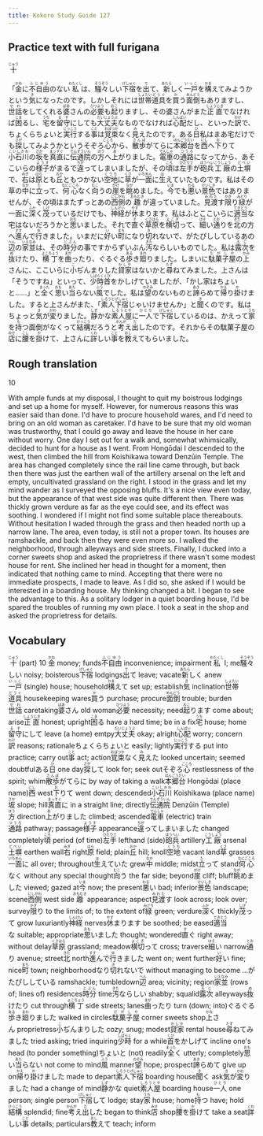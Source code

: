 ```yaml
---
title: Kokoro Study Guide 127
---
```


## Practice text with full furigana

<p>
<ruby><rb>十</rb><rt>じゅう</rt></ruby>
</p>

<p>
「<ruby><rb>金</rb><rt>かね</rt></ruby>に<ruby><rb>不自由</rb><rt>ふじゆう</rt></ruby>のない<ruby><rb>私</rb><rt>わたくし</rt></ruby>は、<ruby><rb>騒々</rb><rt>そうぞう</rt></ruby>しい<ruby><rb>下宿</rb><rt>げしゅく</rt></ruby>を<ruby><rb>出</rb><rt>で</rt></ruby>て、<ruby><rb>新</rb><rt>あたら</rt></ruby>しく<ruby><rb>一戸</rb><rt>いっこ</rt></ruby>を<ruby><rb>構</rb><rt>かま</rt></ruby>えてみようかという<ruby><rb>気</rb><rt>き</rt></ruby>になったのです。しかしそれには<ruby><rb>世帯</rb><rt>しょたい</rt></ruby><ruby><rb>道具</rb><rt>どうぐ</rt></ruby>を<ruby><rb>買</rb><rt>か</rt></ruby>う<ruby><rb>面倒</rb><rt>めんどう</rt></ruby>もありますし、<ruby><rb>世話</rb><rt>せわ</rt></ruby>をしてくれる<ruby><rb>婆</rb><rt>ばあ</rt></ruby>さんの<ruby><rb>必要</rb><rt>ひつよう</rt></ruby>も<ruby><rb>起</rb><rt>おこ</rt></ruby>りますし、その婆さんがまた<ruby><rb>正直</rb><rt>しょうじき</rt></ruby>でなければ<ruby><rb>困</rb><rt>こま</rt></ruby>るし、<ruby><rb>宅</rb><rt>うち</rt></ruby>を<ruby><rb>留守</rb><rt>るす</rt></ruby>にしても<ruby><rb>大丈夫</rb><rt>だいじょうぶ</rt></ruby>なものでなければ<ruby><rb>心配</rb><rt>しんぱい</rt></ruby>だし、といった<ruby><rb>訳</rb><rt>わけ</rt></ruby>で、ちょくらちょいと<ruby><rb>実行</rb><rt>じっこう</rt></ruby>する<ruby><rb>事</rb><rt>こと</rt></ruby>は<ruby><rb>覚束</rb><rt>おぼつか</rt></ruby>なく<ruby><rb>見</rb><rt>み</rt></ruby>えたのです。ある<ruby><rb>日</rb><rt>ひ</rt></ruby>私はまあ宅だけでも<ruby><rb>探</rb><rt>さが</rt></ruby>してみようかというそぞろ<ruby><rb>心</rb><rt>ごころ</rt></ruby>から、<ruby><rb>散歩</rb><rt>さんぽ</rt></ruby>がてらに<ruby><rb>本郷台</rb><rt>ほんごうだい</rt></ruby>を<ruby><rb>西</rb><rt>にし</rt></ruby>へ<ruby><rb>下</rb><rt>お</rt></ruby>りて<ruby><rb>小石川</rb><rt>こいしかわ</rt></ruby>の<ruby><rb>坂</rb><rt>さか</rt></ruby>を<ruby><rb>真直</rb><rt>まっすぐ</rt></ruby>に<ruby><rb>伝通院</rb><rt>でんずういん</rt></ruby>の<ruby><rb>方</rb><rt>ほう</rt></ruby>へ<ruby><rb>上</rb><rt>あ</rt></ruby>がりました。<ruby><rb>電車</rb><rt>でんしゃ</rt></ruby>の<ruby><rb>通路</rb><rt>つうろ</rt></ruby>になってから、あそこいらの<ruby><rb>様子</rb><rt>ようす</rt></ruby>がまるで<ruby><rb>違</rb><rt>ちが</rt></ruby>ってしまいましたが、その<ruby><rb>頃</rb><rt>ころ</rt></ruby>は<ruby><rb>左手</rb><rt>ひだりて</rt></ruby>が<ruby><rb>砲兵</rb><rt>ほうへい</rt></ruby><ruby><rb>工廠</rb><rt>こうしょう</rt></ruby>の<ruby><rb>土塀</rb><rt>どべい</rt></ruby>で、<ruby><rb>右</rb><rt>みぎ</rt></ruby>は<ruby><rb>原</rb><rt>はら</rt></ruby>とも<ruby><rb>丘</rb><rt>おか</rt></ruby>ともつかない<ruby><rb>空地</rb><rt>くうち</rt></ruby>に<ruby><rb>草</rb><rt>くさ</rt></ruby>が<ruby><rb>一面</rb><rt>いちめん</rt></ruby>に<ruby><rb>生</rb><rt>は</rt></ruby>えていたものです。私はその草の<ruby><rb>中</rb><rt>なか</rt></ruby>に<ruby><rb>立</rb><rt>た</rt></ruby>って、<ruby><rb>何心</rb><rt>なにごころ</rt></ruby>なく<ruby><rb>向</rb><rt>むこ</rt></ruby>うの<ruby><rb>崖</rb><rt>がけ</rt></ruby>を<ruby><rb>眺</rb><rt>なが</rt></ruby>めました。<ruby><rb>今</rb><rt>いま</rt></ruby>でも<ruby><rb>悪</rb><rt>わる</rt></ruby>い<ruby><rb>景色</rb><rt>けいしき</rt></ruby>ではありませんが、その頃はまたずっとあの<ruby><rb>西側</rb><rt>にしがわ</rt></ruby>の<ruby><rb>趣</rb><rt>おもむき</rt></ruby>が違っていました。<ruby><rb>見渡</rb><rt>みわた</rt></ruby>す<ruby><rb>限</rb><rt>かぎ</rt></ruby>り<ruby><rb>緑</rb><rt>みどり</rt></ruby>が一面に<ruby><rb>深</rb><rt>ふか</rt></ruby>く<ruby><rb>茂</rb><rt>しげ</rt></ruby>っているだけでも、<ruby><rb>神経</rb><rt>しんけい</rt></ruby>が<ruby><rb>休</rb><rt>やす</rt></ruby>まります。私はふとここいらに<ruby><rb>適当</rb><rt>てきとう</rt></ruby>な宅はないだろうかと<ruby><rb>思</rb><rt>おも</rt></ruby>いました。それで<ruby><rb>直</rb><rt>す</rt></ruby>ぐ<ruby><rb>草原</rb><rt>くさはら</rt></ruby>を<ruby><rb>横切</rb><rt>よこぎ</rt></ruby>って、<ruby><rb>細</rb><rt>ほそ</rt></ruby>い<ruby><rb>通</rb><rt>とお</rt></ruby>りを<ruby><rb>北</rb><rt>きた</rt></ruby>の方へ<ruby><rb>進</rb><rt>すす</rt></ruby>んで<ruby><rb>行</rb><rt>ゆ</rt></ruby>きました。いまだに<ruby><rb>好</rb><rt>い</rt></ruby>い<ruby><rb>町</rb><rt>まち</rt></ruby>になり<ruby><rb>切</rb><rt>き</rt></ruby>れないで、がたぴししているあの<ruby><rb>辺</rb><rt>へん</rt></ruby>の<ruby><rb>家並</rb><rt>いえなみ</rt></ruby>は、その<ruby><rb>時分</rb><rt>じぶん</rt></ruby>の事ですからずいぶん<ruby><rb>汚</rb><rt>きた</rt></ruby>ならしいものでした。私は<ruby><rb>露次</rb><rt>ろじ</rt></ruby>を<ruby><rb>抜</rb><rt>ぬ</rt></ruby>けたり、<ruby><rb>横丁</rb><rt>よこちょう</rt></ruby>を<ruby><rb>曲</rb><rt>まが</rt></ruby>ったり、ぐるぐる<ruby><rb>歩</rb><rt>ある</rt></ruby>き<ruby><rb>廻</rb><rt>まわ</rt></ruby>りました。しまいに<ruby><rb>駄菓子屋</rb><rt>だがしや</rt></ruby>の<ruby><rb>上</rb><rt>かみ</rt></ruby>さんに、ここいらに<ruby><rb>小</rb><rt>こ</rt></ruby>ぢんまりした<ruby><rb>貸家</rb><rt>かしや</rt></ruby>はないかと<ruby><rb>尋</rb><rt>たず</rt></ruby>ねてみました。上さんは「そうですね」といって、<ruby><rb>少時</rb><rt>しばらく</rt></ruby><ruby><rb>首</rb><rt>くび</rt></ruby>をかしげていましたが、「かし家はちょいと……」と<ruby><rb>全</rb><rt>まった</rt></ruby>く<ruby><rb>思</rb><rt>おも</rt></ruby>い<ruby><rb>当</rb><rt>あた</rt></ruby>らない<ruby><rb>風</rb><rt>ふう</rt></ruby>でした。私は<ruby><rb>望</rb><rt>のぞみ</rt></ruby>のないものと<ruby><rb>諦</rb><rt>あき</rt></ruby>らめて<ruby><rb>帰</rb><rt>かえ</rt></ruby>り<ruby><rb>掛</rb><rt>か</rt></ruby>けました。すると上さんがまた、「<ruby><rb>素人</rb><rt>しろうと</rt></ruby><ruby><rb>下宿</rb><rt>げしゅく</rt></ruby>じゃいけませんか」と<ruby><rb>聞</rb><rt>き</rt></ruby>くのです。私はちょっと<ruby><rb>気</rb><rt>き</rt></ruby>が<ruby><rb>変</rb><rt>かわ</rt></ruby>りました。<ruby><rb>静</rb><rt>しず</rt></ruby>かな<ruby><rb>素人屋</rb><rt>しろうとや</rt></ruby>に<ruby><rb>一人</rb><rt>ひとり</rt></ruby>で<ruby><rb>下宿</rb><rt>げしゅく</rt></ruby>しているのは、かえって<ruby><rb>家</rb><rt>うち</rt></ruby>を<ruby><rb>持</rb><rt>も</rt></ruby>つ面倒がなくって<ruby><rb>結構</rb><rt>けっこう</rt></ruby>だろうと<ruby><rb>考</rb><rt>かんが</rt></ruby>え<ruby><rb>出</rb><rt>だ</rt></ruby>したのです。それからその駄菓子屋の<ruby><rb>店</rb><rt>みせ</rt></ruby>に<ruby><rb>腰</rb><rt>こし</rt></ruby>を<ruby><rb>掛</rb><rt>か</rt></ruby>けて、上さんに<ruby><rb>詳</rb><rt>くわ</rt></ruby>しい<ruby><rb>事</rb><rt>こと</rt></ruby>を<ruby><rb>教</rb><rt>おし</rt></ruby>えてもらいました。
</p>


## Rough translation

10

With ample funds at my disposal, I thought to quit my boistrous lodgings and set up a home for myself. However, for numerous reasons this was easier said than done. I'd have to procure household wares, and I'd need to bring on an old woman as caretaker. I'd have to be sure that my old woman was trustworthy, that I could go away and leave the house in her care without worry. One day I set out for a walk and, somewhat whimsically, decided to hunt for a house as I went. From Hongōdai I descended to the west, then climbed the hill from Koishikawa toward Denzūin Temple. The area has changed completely since the rail line came through, but back then there was just the earthen wall of the artillery arsenal on the left and empty, uncultivated grassland on the right. I stood in the grass and let my mind wander as I surveyed the opposing bluffs. It's a nice view even today, but the appearance of that west side was quite different then. There was thickly grown verdure as far as the eye could see, and its effect was soothing. I wondered if I might not find some suitable place thereabouts. Without hesitation I waded through the grass and then headed north up a narrow lane. The area, even today, is still not a proper town. Its houses are ramshackle, and back then they were even more so. I walked the neighborhood, through alleyways and side streets. Finally, I ducked into a corner sweets shop and asked the proprietress if there wasn't some modest house for rent. She inclined her head in thought for a moment, then indicated that nothing came to mind. Accepting that there were no immediate prospects, I made to leave. As I did so, she asked if I would be interested in a boarding house. My thinking changed a bit. I began to see the advantage to this. As a solitary lodger in a quiet boarding house, I'd be spared the troubles of running my own place. I took a seat in the shop and asked the proprietress for details.          


## Vocabulary

<p>
<span class="vocabstudy"><ruby><rb>十</rb><rt>じゅう</rt></ruby>&nbsp;(part) 10</span>
<span class="vocabstudy"><ruby><rb>金</rb><rt>かね</rt></ruby>&nbsp;money; funds</span><span class="vocabstudy"><ruby><rb>不自由</rb><rt>ふじゆう</rt></ruby>&nbsp;inconvenience; impairment</span><span class="vocabstudy"><ruby><rb>私</rb><rt>わたくし</rt></ruby>&nbsp;I; me</span><span class="vocabstudy"><ruby><rb>騒々</rb><rt>そうぞう</rt></ruby>しい&nbsp;noisy; boisterous</span><span class="vocabstudy"><ruby><rb>下宿</rb><rt>げしゅく</rt></ruby>&nbsp;lodgings</span><span class="vocabstudy"><ruby><rb>出</rb><rt>で</rt></ruby>て&nbsp;leave; vacate</span><span class="vocabstudy"><ruby><rb>新</rb><rt>あたら</rt></ruby>しく&nbsp;anew</span><span class="vocabstudy"><ruby><rb>一戸</rb><rt>いっこ</rt></ruby>&nbsp;(single) house; household</span><span class="vocabstudy"><ruby><rb>構</rb><rt>かま</rt></ruby>えて&nbsp;set up; establish</span><span class="vocabstudy"><ruby><rb>気</rb><rt>き</rt></ruby>&nbsp;inclination</span><span class="vocabstudy"><ruby><rb>世帯</rb><rt>しょたい</rt></ruby><ruby><rb>道具</rb><rt>どうぐ</rt></ruby>&nbsp;housekeeping wares</span><span class="vocabstudy"><ruby><rb>買</rb><rt>か</rt></ruby>う&nbsp;purchase; procure</span><span class="vocabstudy"><ruby><rb>面倒</rb><rt>めんどう</rt></ruby>&nbsp;trouble; burden</span><span class="vocabstudy"><ruby><rb>世話</rb><rt>せわ</rt></ruby>&nbsp;caretaking</span><span class="vocabstudy"><ruby><rb>婆</rb><rt>ばあ</rt></ruby>さん&nbsp;old woman</span><span class="vocabstudy"><ruby><rb>必要</rb><rt>ひつよう</rt></ruby>&nbsp;necessity; need</span><span class="vocabstudy"><ruby><rb>起</rb><rt>おこ</rt></ruby>ります&nbsp;come about; arise</span><span class="vocabstudy"><ruby><rb>正直</rb><rt>しょうじき</rt></ruby>&nbsp;honest; upright</span><span class="vocabstudy"><ruby><rb>困</rb><rt>こま</rt></ruby>る&nbsp;have a hard time; be in a fix</span><span class="vocabstudy"><ruby><rb>宅</rb><rt>うち</rt></ruby>&nbsp;house; home</span><span class="vocabstudy"><ruby><rb>留守</rb><rt>るす</rt></ruby>にして&nbsp;leave (a home) emtpy</span><span class="vocabstudy"><ruby><rb>大丈夫</rb><rt>だいじょうぶ</rt></ruby>&nbsp;okay; alright</span><span class="vocabstudy"><ruby><rb>心配</rb><rt>しんぱい</rt></ruby>&nbsp;worry; concern</span><span class="vocabstudy"><ruby><rb>訳</rb><rt>わけ</rt></ruby>&nbsp;reasons; rationale</span><span class="vocabstudy">ちょくらちょいと&nbsp;easily; lightly</span><span class="vocabstudy"><ruby><rb>実行</rb><rt>じっこう</rt></ruby>する&nbsp;put into practice; carry out</span><span class="vocabstudy"><ruby><rb>事</rb><rt>こと</rt></ruby>&nbsp;act; action</span><span class="vocabstudy"><ruby><rb>覚束</rb><rt>おぼつか</rt></ruby>なく<ruby><rb>見</rb><rt>み</rt></ruby>えた&nbsp;looked uncertain; seemed doubtful</span><span class="vocabstudy">ある<ruby><rb>日</rb><rt>ひ</rt></ruby>&nbsp;one day</span><span class="vocabstudy"><ruby><rb>探</rb><rt>さが</rt></ruby>して&nbsp;look for; seek out</span><span class="vocabstudy">そぞろ<ruby><rb>心</rb><rt>ごころ</rt></ruby>&nbsp;restlessness of the spirit; whim</span><span class="vocabstudy"><ruby><rb>散歩</rb><rt>さんぽ</rt></ruby>がてらに&nbsp;by way of taking a walk</span><span class="vocabstudy"><ruby><rb>本郷台</rb><rt>ほんごうだい</rt></ruby>&nbsp;Hongōdai (place name)</span><span class="vocabstudy"><ruby><rb>西</rb><rt>にし</rt></ruby>&nbsp;west</span><span class="vocabstudy"><ruby><rb>下</rb><rt>お</rt></ruby>りて&nbsp;went down; descended</span><span class="vocabstudy"><ruby><rb>小石川</rb><rt>こいしかわ</rt></ruby>&nbsp;Koishikawa (place name)</span><span class="vocabstudy"><ruby><rb>坂</rb><rt>さか</rt></ruby>&nbsp;slope; hill</span><span class="vocabstudy"><ruby><rb>真直</rb><rt>まっすぐ</rt></ruby>に&nbsp;in a straight line; directly</span><span class="vocabstudy"><ruby><rb>伝通院</rb><rt>でんずういん</rt></ruby>&nbsp;Denzūin (Temple)</span><span class="vocabstudy"><ruby><rb>方</rb><rt>ほう</rt></ruby>&nbsp;direction</span><span class="vocabstudy"><ruby><rb>上</rb><rt>あ</rt></ruby>がりました&nbsp;climbed; ascended</span><span class="vocabstudy"><ruby><rb>電車</rb><rt>でんしゃ</rt></ruby>&nbsp;(electric) train</span><span class="vocabstudy"><ruby><rb>通路</rb><rt>つうろ</rt></ruby>&nbsp;pathway; passage</span><span class="vocabstudy"><ruby><rb>様子</rb><rt>ようす</rt></ruby>&nbsp;appearance</span><span class="vocabstudy"><ruby><rb>違</rb><rt>ちが</rt></ruby>ってしまいました&nbsp;changed completely</span><span class="vocabstudy"><ruby><rb>頃</rb><rt>ころ</rt></ruby>&nbsp;period (of time)</span><span class="vocabstudy"><ruby><rb>左手</rb><rt>ひだりて</rt></ruby>&nbsp;lefthand (side)</span><span class="vocabstudy"><ruby><rb>砲兵</rb><rt>ほうへい</rt></ruby>&nbsp;artillery</span><span class="vocabstudy"><ruby><rb>工廠</rb><rt>こうしょう</rt></ruby>&nbsp;arsenal</span><span class="vocabstudy"><ruby><rb>土塀</rb><rt>どべい</rt></ruby>&nbsp;earthen wall</span><span class="vocabstudy"><ruby><rb>右</rb><rt>みぎ</rt></ruby>&nbsp;right</span><span class="vocabstudy"><ruby><rb>原</rb><rt>はら</rt></ruby>&nbsp;field; plain</span><span class="vocabstudy"><ruby><rb>丘</rb><rt>おか</rt></ruby>&nbsp;hill; knoll</span><span class="vocabstudy"><ruby><rb>空地</rb><rt>くうち</rt></ruby>&nbsp;vacant land</span><span class="vocabstudy"><ruby><rb>草</rb><rt>くさ</rt></ruby>&nbsp;grasses</span><span class="vocabstudy"><ruby><rb>一面</rb><rt>いちめん</rt></ruby>に&nbsp;all over; throughout</span><span class="vocabstudy"><ruby><rb>生</rb><rt>は</rt></ruby>えていた&nbsp;grew</span><span class="vocabstudy"><ruby><rb>中</rb><rt>なか</rt></ruby>&nbsp;middle; midst</span><span class="vocabstudy"><ruby><rb>立</rb><rt>た</rt></ruby>って&nbsp;stand</span><span class="vocabstudy"><ruby><rb>何心</rb><rt>なにごころ</rt></ruby>なく&nbsp;without any special thought</span><span class="vocabstudy"><ruby><rb>向</rb><rt>むこ</rt></ruby>う&nbsp;the far side; beyond</span><span class="vocabstudy"><ruby><rb>崖</rb><rt>がけ</rt></ruby>&nbsp;cliff; bluff</span><span class="vocabstudy"><ruby><rb>眺</rb><rt>なが</rt></ruby>めました&nbsp;viewed; gazed at</span><span class="vocabstudy"><ruby><rb>今</rb><rt>いま</rt></ruby>&nbsp;now; the present</span><span class="vocabstudy"><ruby><rb>悪</rb><rt>わる</rt></ruby>い&nbsp;bad; inferior</span><span class="vocabstudy"><ruby><rb>景色</rb><rt>けいしき</rt></ruby>&nbsp;landscape; scene</span><span class="vocabstudy"><ruby><rb>西側</rb><rt>にしがわ</rt></ruby>&nbsp;west side</span><span class="vocabstudy"><ruby><rb>趣</rb><rt>おもむき</rt></ruby>&nbsp;appearance; aspect</span><span class="vocabstudy"><ruby><rb>見渡</rb><rt>みわた</rt></ruby>す&nbsp;look across; look over; survey</span><span class="vocabstudy"><ruby><rb>限</rb><rt>かぎ</rt></ruby>り&nbsp;to the limits of; to the extent of</span><span class="vocabstudy"><ruby><rb>緑</rb><rt>みどり</rt></ruby>&nbsp;green; verdure</span><span class="vocabstudy"><ruby><rb>深</rb><rt>ふか</rt></ruby>く&nbsp;thickly</span><span class="vocabstudy"><ruby><rb>茂</rb><rt>しげ</rt></ruby>って&nbsp;grow luxuriantly</span><span class="vocabstudy"><ruby><rb>神経</rb><rt>しんけい</rt></ruby>&nbsp;nerves</span><span class="vocabstudy"><ruby><rb>休</rb><rt>やす</rt></ruby>まります&nbsp;be soothed; be eased</span><span class="vocabstudy"><ruby><rb>適当</rb><rt>てきとう</rt></ruby>な&nbsp;suitable; appropriate</span><span class="vocabstudy"><ruby><rb>思</rb><rt>おも</rt></ruby>いました&nbsp;thought; wondered</span><span class="vocabstudy"><ruby><rb>直</rb><rt>す</rt></ruby>ぐ&nbsp;right away; without delay</span><span class="vocabstudy"><ruby><rb>草原</rb><rt>くさはら</rt></ruby>&nbsp;grassland; meadow</span><span class="vocabstudy"><ruby><rb>横切</rb><rt>よこぎ</rt></ruby>って&nbsp;cross; traverse</span><span class="vocabstudy"><ruby><rb>細</rb><rt>ほそ</rt></ruby>い&nbsp;narrow</span><span class="vocabstudy"><ruby><rb>通</rb><rt>とお</rt></ruby>り&nbsp;avenue; street</span><span class="vocabstudy"><ruby><rb>北</rb><rt>きた</rt></ruby>&nbsp;north</span><span class="vocabstudy"><ruby><rb>進</rb><rt>すす</rt></ruby>んで<ruby><rb>行</rb><rt>ゆ</rt></ruby>きました&nbsp;went on; went further</span><span class="vocabstudy"><ruby><rb>好</rb><rt>い</rt></ruby>い&nbsp;fine; nice</span><span class="vocabstudy"><ruby><rb>町</rb><rt>まち</rt></ruby>&nbsp;town; neighborhood</span><span class="vocabstudy">なり<ruby><rb>切</rb><rt>き</rt></ruby>れないで&nbsp;without managing to become ...</span><span class="vocabstudy">がたぴししている&nbsp;ramshackle; tumbledown</span><span class="vocabstudy"><ruby><rb>辺</rb><rt>へん</rt></ruby>&nbsp;area; vicinity; region</span><span class="vocabstudy"><ruby><rb>家並</rb><rt>いえなみ</rt></ruby>&nbsp;(rows of; lines of) residences</span><span class="vocabstudy"><ruby><rb>時分</rb><rt>じぶん</rt></ruby>&nbsp;time</span><span class="vocabstudy"><ruby><rb>汚</rb><rt>きた</rt></ruby>ならしい&nbsp;shabby; squalid</span><span class="vocabstudy"><ruby><rb>露次</rb><rt>ろじ</rt></ruby>&nbsp;alleyways</span><span class="vocabstudy"><ruby><rb>抜</rb><rt>ぬ</rt></ruby>けたり&nbsp;cut through</span><span class="vocabstudy"><ruby><rb>横丁</rb><rt>よこちょう</rt></ruby>&nbsp;side streets; lanes</span><span class="vocabstudy"><ruby><rb>曲</rb><rt>まが</rt></ruby>ったり&nbsp;turn (down; into)</span><span class="vocabstudy">ぐるぐる<ruby><rb>歩</rb><rt>ある</rt></ruby>き<ruby><rb>廻</rb><rt>まわ</rt></ruby>りました&nbsp;walked in circles</span><span class="vocabstudy"><ruby><rb>駄菓子屋</rb><rt>だがしや</rt></ruby>&nbsp;corner sweets shop</span><span class="vocabstudy"><ruby><rb>上</rb><rt>かみ</rt></ruby>さん&nbsp;proprietress</span><span class="vocabstudy"><ruby><rb>小</rb><rt>こ</rt></ruby>ぢんまりした&nbsp;cozy; snug; modest</span><span class="vocabstudy"><ruby><rb>貸家</rb><rt>かしや</rt></ruby>&nbsp;rental house</span><span class="vocabstudy"><ruby><rb>尋</rb><rt>たず</rt></ruby>ねてみました&nbsp;tried asking; tried inquiring</span><span class="vocabstudy"><ruby><rb>少時</rb><rt>しばらく</rt></ruby>&nbsp;for a while</span><span class="vocabstudy"><ruby><rb>首</rb><rt>くび</rt></ruby>をかしげて&nbsp;incline one's head (to ponder something)</span><span class="vocabstudy">ちょいと&nbsp;(not) readily</span><span class="vocabstudy"><ruby><rb>全</rb><rt>まった</rt></ruby>く&nbsp;utterly; completely</span><span class="vocabstudy"><ruby><rb>思</rb><rt>おも</rt></ruby>い<ruby><rb>当</rb><rt>あた</rt></ruby>らない&nbsp;not come to mind</span><span class="vocabstudy"><ruby><rb>風</rb><rt>ふう</rt></ruby>&nbsp;manner</span><span class="vocabstudy"><ruby><rb>望</rb><rt>のぞみ</rt></ruby>&nbsp;hope; prospect</span><span class="vocabstudy"><ruby><rb>諦</rb><rt>あき</rt></ruby>らめて&nbsp;give up on</span><span class="vocabstudy"><ruby><rb>帰</rb><rt>かえ</rt></ruby>り<ruby><rb>掛</rb><rt>か</rt></ruby>けました&nbsp;made to depart</span><span class="vocabstudy"><ruby><rb>素人</rb><rt>しろうと</rt></ruby><ruby><rb>下宿</rb><rt>げしゅく</rt></ruby>&nbsp;boarding house</span><span class="vocabstudy"><ruby><rb>聞</rb><rt>き</rt></ruby>く&nbsp;ask</span><span class="vocabstudy"><ruby><rb>気</rb><rt>き</rt></ruby>が<ruby><rb>変</rb><rt>かわ</rt></ruby>りました&nbsp;had a change of mind</span><span class="vocabstudy"><ruby><rb>静</rb><rt>しず</rt></ruby>かな&nbsp;quiet</span><span class="vocabstudy"><ruby><rb>素人屋</rb><rt>しろうとや</rt></ruby>&nbsp;boarding house</span><span class="vocabstudy"><ruby><rb>一人</rb><rt>ひとり</rt></ruby>&nbsp;one person; single person</span><span class="vocabstudy"><ruby><rb>下宿</rb><rt>げしゅく</rt></ruby>して&nbsp;lodge; stay</span><span class="vocabstudy"><ruby><rb>家</rb><rt>うち</rt></ruby>&nbsp;house; home</span><span class="vocabstudy"><ruby><rb>持</rb><rt>も</rt></ruby>つ&nbsp;have; hold</span><span class="vocabstudy"><ruby><rb>結構</rb><rt>けっこう</rt></ruby>&nbsp;splendid; fine</span><span class="vocabstudy"><ruby><rb>考</rb><rt>かんが</rt></ruby>え<ruby><rb>出</rb><rt>だ</rt></ruby>した&nbsp;began to think</span><span class="vocabstudy"><ruby><rb>店</rb><rt>みせ</rt></ruby>&nbsp;shop</span><span class="vocabstudy"><ruby><rb>腰</rb><rt>こし</rt></ruby>を<ruby><rb>掛</rb><rt>か</rt></ruby>けて&nbsp;take a seat</span><span class="vocabstudy"><ruby><rb>詳</rb><rt>くわ</rt></ruby>しい<ruby><rb>事</rb><rt>こと</rt></ruby>&nbsp;details; particulars</span><span class="vocabstudy"><ruby><rb>教</rb><rt>おし</rt></ruby>えて&nbsp;teach; inform</span>
</p>
